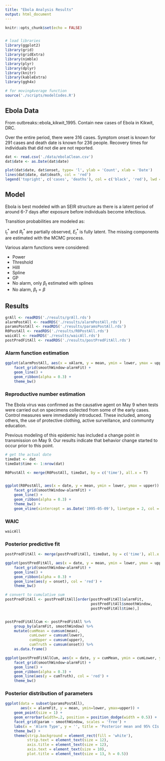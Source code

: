 ```yaml
---
title: "Ebola Analysis Results"
output: html_document
---
```


```r
knitr::opts_chunk$set(echo = FALSE)


# load libraries
library(ggplot2)
library(grid)
library(gridExtra)
library(nimble)
library(plyr)
library(dplyr)
library(knitr)
library(kableExtra)
library(ggh4x)

# for movingAverage function
source('./scripts/modelCodes.R')
```

## Ebola Data

From outbreaks::ebola_kikwit_1995. Contain new cases of Ebola in Kikwit, DRC.

Over the entire period, there were 316 cases. Symptom onset is known for 291 cases
and death date is known for 236 people. Recovery times for individuals that did not
die are not reported.

```r
dat <- read.csv('./data/ebolaClean.csv')
dat$date <- as.Date(dat$date)

plot(dat$date, dat$onset, type= 'l', ylab = 'Count', xlab = 'Date')
lines(dat$date, dat$death, col = 'red')
legend('topright', c('cases', 'deaths'), col = c('black', 'red'), lwd = 5, cex = 1.5, bty = 'n')


```

## Model

Ebola is best modeled with an SEIR structure as there is a latent period of around 6-7 days 
after exposure before individuals become infectious.


\begin{align*}
E_t^* &\sim Binom\left(S_t, \pi_t^{(SE)}\right) \\
I_t^* &\sim Binom\left(E_t, \pi^{EI}\right) \\
R_t^* &\sim Binom\left(I_t, \pi^{(IR)}\right) \\
\end{align*}

Transition probabilities are modeled as:

\begin{align*}
\pi_t^{(SE)} &= 1 - \exp\left\{\beta(1 - a_t) \frac{I_t}{N}\right\} \\
\pi^{(EI)} &= 1 - \exp\left(-\gamma_E\right) \\
\pi^{(IR)} &= 1 - \exp\left(-\gamma_I\right) \\
\end{align*}

$I_t^*$ and $R_t^*$ are partially observed, $E_t^*$ is fully latent. The missing
components are estimated with the MCMC process.

Various alarm functions were considered:

* Power
* Threshold
* Hilll
* Spline
* GP
* No alarm, only $\beta_t$ estimated with splines
* No alarm, $\beta_t = \beta$

## Results

```r
grAll <- readRDS('./results/grAll.rds')
alarmPostAll <- readRDS('./results/alarmPostAll.rds')
paramsPostAll <- readRDS('./results/paramsPostAll.rds')
R0PostAll <- readRDS('./results/R0PostAll.rds')
waicAll <- readRDS('./results/waicAll.rds')
postPredFitAll <- readRDS('./results/postPredFitAll.rds')
```

### Alarm function estimation

```r
ggplot(alarmPostAll, aes(x = xAlarm, y = mean, ymin = lower, ymax = upper)) +
    facet_grid(smoothWindow~alarmFit) +
    geom_line() + 
    geom_ribbon(alpha = 0.3) + 
    theme_bw()
```

### Reproductive number estimation

The Ebola virus was confirmed as the causative agent on May 9 when tests were carried out on specimens collected from some of the early cases. Control measures were immediately introduced. These included, among others, the use of protective clothing, active surveillance, and community education.

Previous modeling of this epidemic has included a change point in transmission on May 9. 
Our results indicate that behavior change started to occur prior to this point.

```r

# get the actual date 
timeDat <- dat
timeDat$time <- 1:nrow(dat)

R0PostAll <- merge(R0PostAll, timeDat, by = c('time'), all.x = T)


ggplot(R0PostAll, aes(x = date, y = mean, ymin = lower, ymax = upper)) +
    facet_grid(smoothWindow~alarmFit) +
    geom_line() + 
    geom_ribbon(alpha = 0.3) + 
    theme_bw() + 
    geom_vline(xintercept = as.Date('1995-05-09'), linetype = 2, col = 'red')
```

### WAIC 

```r
waicAll
```

### Posterior predictive fit

```r

postPredFitAll <- merge(postPredFitAll, timeDat, by = c('time'), all.x = T)

ggplot(postPredFitAll, aes(x = date, y = mean, ymin = lower, ymax = upper)) +
    facet_grid(smoothWindow~alarmFit) +
    geom_line() + 
    geom_ribbon(alpha = 0.3) + 
    geom_line(aes(y = onset), col = 'red') +
    theme_bw() 
```

```r
# convert to cumulative sum
postPredFitAll <- postPredFitAll[order(postPredFitAll$alarmFit, 
                                       postPredFitAll$smoothWindow,
                                       postPredFitAll$time),]


postPredFitAllCum <- postPredFitAll %>%
    group_by(alarmFit, smoothWindow) %>%
    mutate(cumMean = cumsum(mean),
           cumLower = cumsum(lower),
           cumUpper = cumsum(upper),
           cumTruth = cumsum(onset)) %>%
    as.data.frame()

ggplot(postPredFitAllCum, aes(x = date, y = cumMean, ymin = cumLower, ymax = cumUpper)) +
    facet_grid(smoothWindow~alarmFit) +
    geom_line() + 
    geom_ribbon(alpha = 0.3) + 
    geom_line(aes(y = cumTruth), col = 'red') +
    theme_bw() 

```




### Posterior distribution of parameters

```r
ggplot(data = subset(paramsPostAll),  
       aes(x = alarmFit, y = mean, ymin=lower, ymax=upper)) +
    geom_point(size = 1) + 
    geom_errorbar(width=.2, position = position_dodge(width = 0.5)) +
    facet_grid(param ~ smoothWindow, scales = 'free') +
    labs(x = 'Alarm Type', y = '', title = 'Posterior mean and 95% CIs') +
    theme_bw() + 
    theme(strip.background = element_rect(fill = 'white'),
          strip.text = element_text(size = 12),
          axis.title = element_text(size = 12),
          axis.text = element_text(size = 10),
          plot.title = element_text(size = 13, h = 0.5))
```

